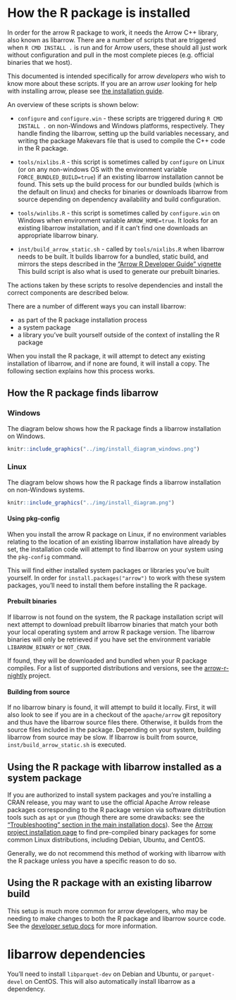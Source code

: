# How the R package is installed

In order for the arrow R package to work, it needs the Arrow C++ library, 
also known as libarrow.  There are a number of scripts that are triggered 
when `R CMD INSTALL .` is run and for Arrow users, these should all just work 
without configuration and pull in the most complete pieces (e.g. official 
binaries that we host).

This documented is intended specifically for arrow _developers_ who wish to know 
more about these scripts.  If you are an arrow _user_ looking for help with 
installing arrow, please see [the installation guide](../install.html).

An overview of these scripts is shown below:

* `configure` and `configure.win` - these scripts are triggered during
`R CMD INSTALL .` on non-Windows and Windows platforms, respectively. They
handle finding the libarrow, setting up the build variables necessary, and
writing the package Makevars file that is used to compile the C++ code in the R
package.

* `tools/nixlibs.R` - this script is sometimes called by `configure` on Linux
(or on any non-windows OS with the environment variable
`FORCE_BUNDLED_BUILD=true`) if an existing libarrow installation cannot be found.
This sets up the build process for our bundled builds (which is the default on 
linux) and checks for binaries or downloads libarrow from source depending on 
dependency availability and build configuration.

* `tools/winlibs.R` - this script is sometimes called by `configure.win` on Windows
when environment variable `ARROW_HOME=true`.  It looks for an existing libarrow
installation, and if it can't find one downloads an appropriate libarrow binary.

* `inst/build_arrow_static.sh` - called by `tools/nixlibs.R` when libarrow  
needs to be built.  It builds libarrow for a bundled, static build, and
mirrors the steps described in the ["Arrow R Developer Guide" vignette](./setup.html)
This build script is also what is used to generate our prebuilt binaries.

The actions taken by these scripts to resolve dependencies and install the 
correct components are described below.

There are a number of different ways you can install libarrow:

* as part of the R package installation process
* a system package
* a library you've built yourself outside of the context of installing the R package

When you install the R package, it will attempt to detect any existing 
installation of libarrow, and if none are found, it will install a copy.  The 
following section explains how this process works.

## How the R package finds libarrow

### Windows

The diagram below shows how the R package finds a libarrow installation on Windows.

```r
knitr::include_graphics("../img/install_diagram_windows.png")
```

### Linux

The diagram below shows how the R package finds a libarrow installation on non-Windows systems.

```r
knitr::include_graphics("../img/install_diagram.png")
```

#### Using pkg-config

When you install the arrow R package on Linux, if no environment variables 
relating to the location of an existing libarrow installation have already by 
set, the installation code will attempt to find libarrow on
your system using the `pkg-config` command.

This will find either installed system packages or libraries you've built yourself.
In order for `install.packages("arrow")` to work with these system packages,
you'll need to install them before installing the R package.

#### Prebuilt binaries

If libarrow is not found on the system, the R package installation 
script will next attempt to download prebuilt libarrow binaries
that match your both your local operating system and arrow R package version.
The libarrow binaries will only be retrieved if you have set the environment variable
`LIBARROW_BINARY` or `NOT_CRAN`.

If found, they will be downloaded and bundled when your R package compiles.
For a list of supported distributions and versions,
see the [arrow-r-nightly](https://github.com/ursa-labs/arrow-r-nightly/blob/master/README.md) project.

#### Building from source

If no libarrow binary is found, it will attempt to build it locally.
First, it will also look to see if you are in a checkout of the `apache/arrow` 
git repository and thus have the libarrow source files there.
Otherwise, it builds from the source files included in the package.
Depending on your system, building libarrow from source may be slow. If 
libarrow is built from source, `inst/build_arrow_static.sh` is executed.

## Using the R package with libarrow installed as a system package

If you are authorized to install system packages and you're installing a CRAN release,
you may want to use the official Apache Arrow release packages corresponding to 
the R package version via software distribution tools such as `apt` or `yum` 
(though there are some drawbacks: see the 
["Troubleshooting" section in the main installation docs]("../install.html)).
See the [Arrow project installation page](https://arrow.apache.org/install/)
to find pre-compiled binary packages for some common Linux distributions,
including Debian, Ubuntu, and CentOS.

Generally, we do not recommend this method of working with libarrow with the R 
package unless you have a specific reason to do so. 

## Using the R package with an existing libarrow build

This setup is much more common for arrow developers, who may be needing to make
changes to both the R package and libarrow source code.  See 
the [developer setup docs](./setup.html) for more information.

# libarrow dependencies

You'll need to install `libparquet-dev` on Debian and Ubuntu, or `parquet-devel` on CentOS.
This will also automatically install libarrow as a dependency.
